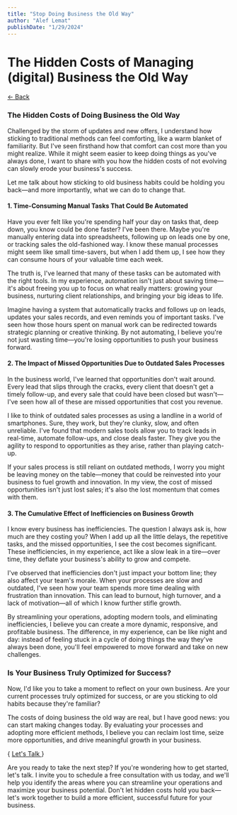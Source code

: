 ```yaml
---
title: "Stop Doing Business the Old Way"
author: "Alef Lemat"
publishDate: "1/29/2024"
---
```


# The Hidden Costs of Managing (digital) Business the Old Way

<a href="/blogs"> ← Back </a> 


### **The Hidden Costs of Doing Business the Old Way**

Challenged by the storm of updates and new offers, I understand how sticking to traditional methods can feel comforting, like a warm blanket of familiarity. But I've seen firsthand how that comfort can cost more than you might realize. While it might seem easier to keep doing things as you've always done, I want to share with you how the hidden costs of not evolving can slowly erode your business's success.

Let me talk about how sticking to old business habits could be holding you back—and more importantly, what we can do to change that.

#### **1. Time-Consuming Manual Tasks That Could Be Automated**

Have you ever felt like you're spending half your day on tasks that, deep down, you know could be done faster? I've been there. Maybe you're manually entering data into spreadsheets, following up on leads one by one, or tracking sales the old-fashioned way. I know these manual processes might seem like small time-savers, but when I add them up, I see how they can consume hours of your valuable time each week.

The truth is, I've learned that many of these tasks can be automated with the right tools. In my experience, automation isn't just about saving time—it's about freeing you up to focus on what really matters: growing your business, nurturing client relationships, and bringing your big ideas to life.

Imagine having a system that automatically tracks and follows up on leads, updates your sales records, and even reminds you of important tasks. I've seen how those hours spent on manual work can be redirected towards strategic planning or creative thinking. By not automating, I believe you're not just wasting time—you're losing opportunities to push your business forward.

#### **2. The Impact of Missed Opportunities Due to Outdated Sales Processes**

In the business world, I've learned that opportunities don't wait around. Every lead that slips through the cracks, every client that doesn't get a timely follow-up, and every sale that could have been closed but wasn't—I've seen how all of these are missed opportunities that cost you revenue.

I like to think of outdated sales processes as using a landline in a world of smartphones. Sure, they work, but they're clunky, slow, and often unreliable. I've found that modern sales tools allow you to track leads in real-time, automate follow-ups, and close deals faster. They give you the agility to respond to opportunities as they arise, rather than playing catch-up.

If your sales process is still reliant on outdated methods, I worry you might be leaving money on the table—money that could be reinvested into your business to fuel growth and innovation. In my view, the cost of missed opportunities isn't just lost sales; it's also the lost momentum that comes with them.

#### **3. The Cumulative Effect of Inefficiencies on Business Growth**

I know every business has inefficiencies. The question I always ask is, how much are they costing you? When I add up all the little delays, the repetitive tasks, and the missed opportunities, I see the cost becomes significant. These inefficiencies, in my experience, act like a slow leak in a tire—over time, they deflate your business's ability to grow and compete.

I've observed that inefficiencies don't just impact your bottom line; they also affect your team's morale. When your processes are slow and outdated, I've seen how your team spends more time dealing with frustration than innovation. This can lead to burnout, high turnover, and a lack of motivation—all of which I know further stifle growth.

By streamlining your operations, adopting modern tools, and eliminating inefficiencies, I believe you can create a more dynamic, responsive, and profitable business. The difference, in my experience, can be like night and day: instead of feeling stuck in a cycle of doing things the way they've always been done, you'll feel empowered to move forward and take on new challenges.

### **Is Your Business Truly Optimized for Success?**

Now, I'd like you to take a moment to reflect on your own business. Are your current processes truly optimized for success, or are you sticking to old habits because they're familiar? 

The costs of doing business the old way are real, but I have good news: you can start making changes today. By evaluating your processes and adopting more efficient methods, I believe you can reclaim lost time, seize more opportunities, and drive meaningful growth in your business.

{ <a href="	https://wa.me/14493123765"> Let's Talk </a> }


Are you ready to take the next step? If you're wondering how to get started, let's talk. I invite you to schedule a free consultation with us today, and we'll help you identify the areas where you can streamline your operations and maximize your business potential. Don't let hidden costs hold you back—let's work together to build a more efficient, successful future for your business.